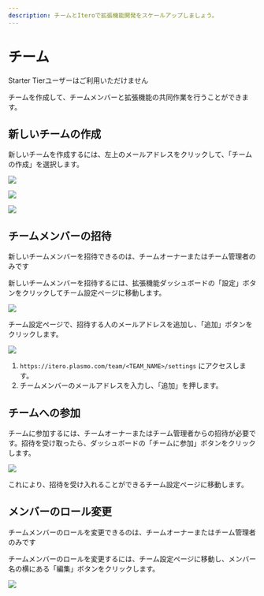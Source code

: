 ```yaml
---
description: チームとIteroで拡張機能開発をスケールアップしましょう。
---
```



# チーム

<Callout>Starter Tierユーザーはご利用いただけません</Callout>

チームを作成して、チームメンバーと拡張機能の共同作業を行うことができます。

## 新しいチームの作成

新しいチームを作成するには、左上のメールアドレスをクリックして、「チームの作成」を選択します。

![](@screenshots/create-team.png)

![](@screenshots/create-team-page.png)

![](@screenshots/create-team-page-2.png)

## チームメンバーの招待

<Callout>
  新しいチームメンバーを招待できるのは、チームオーナーまたはチーム管理者のみです
</Callout>

新しいチームメンバーを招待するには、拡張機能ダッシュボードの「設定」ボタンをクリックしてチーム設定ページに移動します。

![](@screenshots/team-settings.png)

チーム設定ページで、招待する人のメールアドレスを追加し、「追加」ボタンをクリックします。

![](@screenshots/team-page-adding-member.png)

1. `https://itero.plasmo.com/team/<TEAM_NAME>/settings` にアクセスします。
2. チームメンバーのメールアドレスを入力し、「追加」を押します。

## チームへの参加

チームに参加するには、チームオーナーまたはチーム管理者からの招待が必要です。招待を受け取ったら、ダッシュボードの「チームに参加」ボタンをクリックします。

![](@screenshots/join-team.png)

これにより、招待を受け入れることができるチーム設定ページに移動します。

## メンバーのロール変更

<Callout>
  チームメンバーのロールを変更できるのは、チームオーナーまたはチーム管理者のみです
</Callout>

チームメンバーのロールを変更するには、チーム設定ページに移動し、メンバー名の横にある「編集」ボタンをクリックします。

![](@screenshots/team-settings.png)


